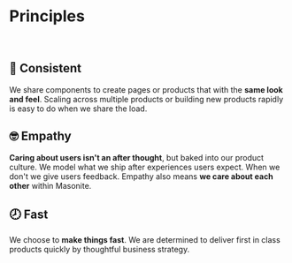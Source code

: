 
<Meta title="Overview/Principles" />

# Principles

<br />

## 👑 Consistent

We share components to create pages or products that with the **same look and feel**. Scaling across multiple products or building new products rapidly is easy to do when we share the load.

## 🤓 Empathy

**Caring about users isn't an after thought**, but baked into our product culture. We model what we ship after experiences users expect. When we don't we give users feedback. Empathy also means **we care about each other** within Masonite.

## 🕗 Fast

We choose to **make things fast**. We are determined to deliver first in class products quickly by thoughtful business strategy.
